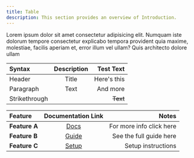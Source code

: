 ```yaml
---
title: Table
description: This section provides an overview of Introduction.
---
```


Lorem ipsum dolor sit amet consectetur adipisicing elit. Numquam iste dolorum tempore consectetur explicabo tempora provident quia maxime, molestiae, facilis aperiam et, error illum vel ullam? Quis architecto dolore ullam

| Syntax        | Description |   Test Text |
| :------------ | :---------: | ----------: |
| Header        |    Title    | Here's this |
| Paragraph     |    Text     |    And more |
| Strikethrough |             |    ~~Text~~ |


| Feature     | Documentation Link | Notes                  |
| :---------- | :----------------: | ----------------------: |
| **Feature A**| [Docs](#)           | For more info click here |
| **Feature B**| [Guide](#)          | See the full guide here  |
| **Feature C**| [Setup](#)          | Setup instructions       |
